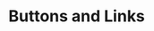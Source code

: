 
# Buttons and Links

<ButtonsExample
  title="Variants, Sizes, Shapes and Icons"
  description="Just about all the bells and whistles that you'd expect from a button."
/>
<ActionEmphasisExample
  title="Action Emphasis"
  description="Pair the different variants to emphasize different actions."
/>

